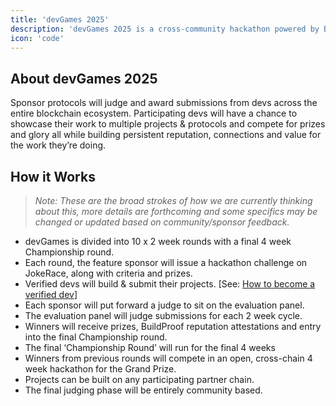 ```yaml
---
title: 'devGames 2025'
description: 'devGames 2025 is a cross-community hackathon powered by BuildProof & [Jokerace](https://www.jokerace.io/).'
icon: 'code'
---
```


## About devGames 2025

Sponsor protocols will  judge and award submissions from devs across the entire blockchain ecosystem. Participating devs will have a chance to showcase their work to multiple projects & protocols and compete for prizes and glory all while building persistent reputation, connections and value for the work they’re doing.

## How it Works

> *Note: These are the broad strokes of how we are currently thinking about this, more details are forthcoming and some specifics may be changed or updated based on community/sponsor feedback.*

- devGames is divided into 10 x 2 week rounds with a final 4 week Championship round.
- Each round, the feature sponsor will issue a hackathon challenge on JokeRace, along with criteria and prizes.
- Verified devs will build & submit their projects. [See: [How to become a verified dev](/get-started/quickstart#becoming-a-verified-dev)]
- Each sponsor will put forward a judge to sit on the evaluation panel.
- The evaluation panel will judge submissions for each 2 week cycle.
- Winners will receive prizes, BuildProof reputation attestations and entry into the final Championship round.
- The final ‘Championship Round’ will run for the final 4 weeks
- Winners from previous rounds will compete in an open, cross-chain 4 week hackathon for the Grand Prize.
- Projects can be built on any participating partner chain.
- The final judging phase will be entirely community based.